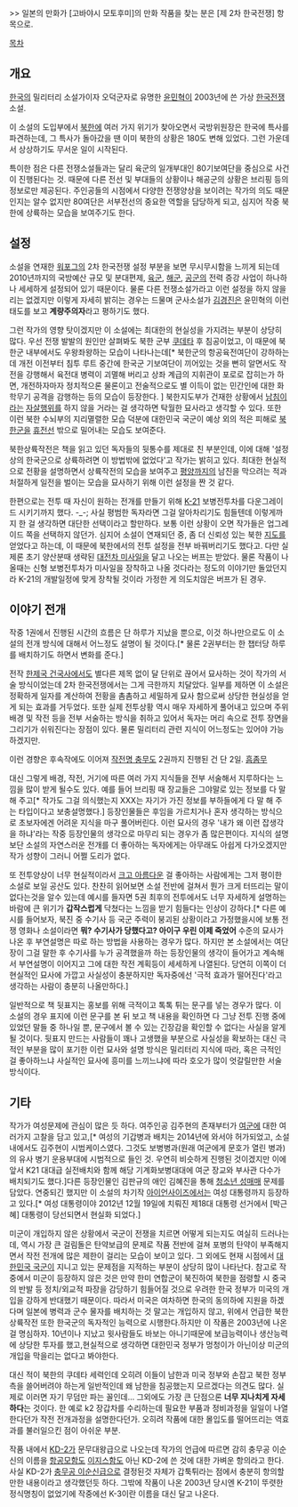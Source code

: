>> 일본의 만화가 [고바야시 모토후미]의 만화 작품을 찾는 분은 [제 2차 한국전쟁] 항목으로.

[[목차]]
== 개요 ==
[[한국]]의 밀리터리 소설가이자 오덕군자로 유명한 [[윤민혁]]이 2003년에 쓴 가상 [[한국전쟁]] 소설.

이 소설의 도입부에서 [[북한]]에 여러 가지 위기가 찾아오면서 국방위원장은 한국에 특사를 파견하는데, 그 특사가 돌아갔을 땐 이미 북한의 상황은 180도 변해 있었다. 그런 가운데서 상상하기도 무서운 일이 시작된다.

특이한 점은 다른 전쟁소설들과는 달리 육군의 일개부대인 80기보여단을 중심으로 사건이 진행된다는 것. 때문에 다른 전선 및 부대들의 상황이나 해공군의 상황은 브리핑 등의 정보로만 제공된다. 주인공들의 시점에서 다양한 전쟁양상을 보이려는 작가의 의도 때문인지는 알수 없지만 80여단은 서부전선의 중요한 역할을 담당하게 되고, 심지어 작중 북한에 상륙하는 모습을 보여주기도 한다. 

== 설정 ==
소설을 연재한 [[워포그]]의 2차 한국전쟁 설정 부분을 보면 무시무시함을 느끼게 되는데 2010년까지의 국방예산 규모 및 분대편제, [[육군]], [[해군]], [[공군]]의 전력 증강 사업이 하나하나 세세하게 설정되어 있기 때문이다. 물론 다른 전쟁소설가라고 이런 설정을 하지 않을 리는 없겠지만 이렇게 자세히 밝히는 경우는 드물며 군사소설가 [[김경진]]은 윤민혁의 이런 태도를 보고 '''계량주의자'''라고 평하기도 했다.

그런 작가의 영향 탓이겠지만 이 소설에는 최대한의 현실성을 가지려는 부분이 상당히 많다. 우선 전쟁 발발의 원인만 살펴봐도 북한 군부 [[쿠데타]] 후 침공이었고, 이 때문에 북한군 내부에서도 우왕좌왕하는 모습이 나타나는데[* 북한군의 항공육전여단이 강하하는데 개전 이전부터 침투 루트 중간에 한국군 기보여단이 끼어있는 것을 뻔히 알면서도 작전을 강행해서 육전대 병력이 괴멸해 버리고 상좌 계급의 지휘관이 포로로 잡히는가 하면, 개전하자마자 정치적으론 물론이고 전술적으로도 별 이득이 없는 민간인에 대한 화학무기 공격을 감행하는 등의 모습이 등장한다. ] 북한지도부가 건재한 상황에서 [[남침]]이라는 [[자살행위]]를 하지 않을 거라는 걸 생각하면 탁월한 묘사라고 생각할 수 있다. 또한 이런 북한 수뇌부의 지리멸렬한 모습 덕분에 대한민국 국군이 예상 외의 적은 피해로 [[북한군]]을 [[휴전선]] 밖으로 밀어내는 모습도 보여준다.

북한상륙작전은 책을 읽고 있던 독자들의 뒷통수를 제대로 친 부분인데, 이에 대해 '설정상의 한국군으로 상륙하려면 이 방법밖에 없었다'고 작가는 밝히고 있다. 최대한 현실적으로 전황을 설명하면서 상륙작전의 모습을 보여주고 [[평양]]까지의 남진을 막으려는 적과 처절하게 일전을 벌이는 모습을 묘사하기 위해 이런 설정을 짠 것 같다.

한편으로는 전투 때 자신이 원하는 전개를 만들기 위해 [[K-21]] 보병전투차를 다운그레이드 시키기까지 했다. -_-; 사실 평범한 독자라면 그걸 알아차리기도 힘들텐데 이렇게까지 한 걸 생각하면 대단한 선택이라고 할만하다. 보통 이런 상황이 오면 작가들은 업그레이드 쪽을 선택하지 않던가. 심지어 소설이 연재되던 중, 좀 더 신뢰성 있는 북한 [[지도]]를 얻었다고 하는데, 이 때문에 북한에서의 전투 설정을 전부 바꿔버리기도 했다고. 다만 실제론 초기 양산분때 생략된 [[현궁|대전차 미사일]]을 달고 나오는 버프는 받았다. 물론 작품이 나올때는 신형 보병전투차가 미사일을 장착하고 나올 것다라는 정도의 이야기만 돌았던지라 K-21의 개발일정에 맞게 장착될 것이라 가정한 게 의도치않은 버프가 된 경우. 

== 이야기 전개 ==
작중 1권에서 진행된 시간의 흐름은 단 하루가 지났을 뿐으로, 이것 하나만으로도 이 소설의 전개 방식에 대해서 어느정도 설명이 될 것이다.[* 물론 2권부터는 한 챕터당 하루를 배치하기도 하면서 변화를 준다.] 

전작 [[한제국 건국사]]에서도 별다른 제목 없이 달 단위로 끊어서 묘사하는 것이 작가의 서술 방식이었는데 2차 한국전쟁에서는 그게 극한까지 치달았다. 일부를 제하면 이 소설은 정확하게 일자를 계산하여 전황을 촘촘하고 세밀하게 묘사 함으로써 상당한 현실성을 얻게 되는 효과를 거두었다. 또한 실제 전투상황 역시 매우 자세하게 풀어내고 있으며 주위 배경 및 작전 등을 전부 서술하는 방식을 취하고 있어서 독자는 머리 속으로 전투 장면을 그리기가 쉬워진다는 장점이 있다. 물론 밀리터리 관련 지식이 어느정도는 있어야 가능하겠지만.

이런 경향은 후속작에도 이어져 [[작전명 충무]]도 2권까지 진행된 건 단 2일. [[흠좀무]]

대신 그렇게 배경, 작전, 거기에 따른 여러 가지 지식들을 전부 서술해서 지루하다는 느낌을 많이 받게 될수도 있다. 예를 들어 브리핑 때 장교들은 그야말로 있는 정보를 다 말 해 주고[* 작가도 그걸 의식했는지 XXX는 자기가 가진 정보를 부하들에게 다 말 해 주는 타입이다고 보충설명했다.] 등장인물들은 후임을 가르치거나 혼자 생각하는 방식으로 초보자에겐 어려운 지식을 마구 풀어버린다. 이런 묘사의 경우 '내가 왜 이런 잡생각을 하냐'라는 작중 등장인물의 생각으로 마무리 되는 경우가 좀 많은편이다. 지식의 설명 보단 소설의 자연스러운 전개를 더 좋아하는 독자에게는 아무래도 아쉽게 다가오겠지만 작가 성향이 그러니 어쩔 도리가 없다.

또 전투양상이 너무 현실적이라서 [[크고 아름다운]] 걸 좋아하는 사람에게는 그저 평이한 소설로 보일 공산도 있다. 찬찬히 읽어보면 소설 전반에 걸쳐서 뭔가 크게 터뜨리는 말이 없다는것을 알수 있는데 예시를 들자면 5권 최후의 전투에서도 너무 자세하게 설명하는 바람에 큰 위기가 '''갑작스럽게''' 닥쳤다는 느낌을 받기 힘들다는 인상이 강하다.[* 다른 예시를 들어보자, 북진 중 수기사 등 국군 주력이 붕괴된 상황이라고 가정했을시에 보통 전쟁 영화나 소설이라면 '''뭐? 수기사가 당했다고? 아이구 우린 이제 죽었어''' 수준의 묘사가 나온 후 부연설명은 따로 하는 방법을 사용하는 경우가 많다. 하지만 본 소설에서는 여단장이 그걸 말한 후 수기사를 누가 공격했을까 하는 등장인물의 생각이 들어가고 계속해서 부연설명이 이어지고 그에 대한 작전 계획등이 세세하게 나열된다. 당연히 이쪽이 더 현실적인 묘사에 가깝고 사실성이 충분하지만 독자중에선 '극적 효과가 떨어진다'라고 생각하는 사람이 충분히 나올만하다.] 

일반적으로 책 뒷표지는 홍보를 위해 극적이고 톡톡 튀는 문구를 넣는 경우가 많다. 이 소설의 경우 표지에 이런 문구를 본 뒤 보고 책 내용을 확인하면 다 그냥 전투 진행 중에 있었던 말들 중 하나일 뿐, 문구에서 볼 수 있는 긴장감을 확인할 수 없다는 사실을 알게 될 것이다. 뒷표지 만드는 사람들이 꽤나 고생했을 부분으로 사실성을 확보하는 대신 극적인 부분을 많이 포기한 이런 묘사와 설명 방식은 밀리터리 지식에 따라, 혹은 극적인 걸 좋아하느냐 사실적인 묘사에 흥미를 느끼느냐에 따라 호오가 많이 엇갈릴만한 서술 방식이다.

== 기타 ==
작가가 여성문제에 관심이 많은 듯 하다. 여주인공 김주현의 존재부터가 [[여군]]에 대한 여러가지 고찰을 담고 있고,[* 여성의 기갑병과 배치는 2014년에 와서야 허가되었고, 소설 내에서도 김주현이 시범케이스였다. 그것도 보병병과(원래 여군에게 문호가 열린 병과)의 유사 병기 운용부대에 시범적으로 들인 것. 우연히 비슷하게 진행된 것이겠지만 이에 앞서 K21 대대급 실전배치와 함께 해당 기계화보병대대에 여군 장교와 부사관 다수가 배치되기도 했다.]다른 등장인물인 김판규의 애인 김혜진을 통해 [[청소년 성매매]] 문제를 담았다. 연중되긴 했지만 이 소설의 차기작 [[아이언사이즈]]에서는 여성 대통령까지 등장하고 있다.[* 여성 대통령이야 2012년 12월 19일에 치뤄진 제18대 대통령 선거에서 [박근혜] 대통령이 당선되면서 현실화 되었다.]

미군이 개입하지 않은 상황에서 국군이 전쟁을 치르면 어떻게 되는지도 여실히 드러나는데, 역시 가장 큰 걸림돌은 탄약보급의 문제로 작품 전반에 걸쳐 포병의 탄약이 부족해지면서 작전 전개에 많은 제한이 걸리는 모습이 보이고 있다. 그 외에도 현재 시점에서 [[대한민국 국군]]이 지니고 있는 문제점을 지적하는 부분이 상당히 많이 나타난다. 참고로 작중에서 미군이 등장하지 않은 것은 만약 한미 연합군이 북진하여 북한을 점령할 시 중국의 반발 등 정치/외교적 파장을 감당하기 힘들어질 것으로 우려한 한국 정부가 미국의 개입을 강하게 반대했기 때문이다. 따라서 미국은 여차하면 한국의 동의하에 지원을 하겠다며 일본에 병력과 군수 물자를 배치하는 것 말고는 개입하지 않고, 위에서 언급한 북한 상륙작전 또한 한국군의 독자적인 능력으로 시행한다.하지만 이 작품은 2003년에 나온걸 명심하자. 10년이나 지났고 윗사람들도 바보는 아니기때문에 보급능력이나 생산능력에 상당한 투자를 했고,현실적으로 생각하면 대한민국 정부가 멍청이가 아닌이상 미군의 개입을 막을리는 없다고 봐야한다.

대신 적이 북한의 쿠데타 세력인데 오히려 이들이 남한과 미국 정부와 손잡고 북한 정부측을 쓸어버려야 하는게 일반적인데 왜 남한을 침공했는지 모르겠다는 의견도 많다. 실제로 이러면 자기 무덤만 파는 꼴인데... 그외에도 가장 큰 단점으론 '''너무 지나치게 자세하다'''는 것이다. 한 예로 k2 장갑차를 수리하는데 필요한 부품과 정비과정을 일일이 나열한다던가 작전 전개과정을 설명한다던가. 오히려 작품에 대한 몰입도를 떨어뜨리는 역효과를 불러일으킨 점이 아쉬운 부분.

작품 내에서 [[KD-2]]가 문무대왕급으로 나오는데 작가의 언급에 따르면 감히 충무공 이순신의 이름을 [[항공모함]]도 [[이지스함]]도 아닌 KD-2에 쓴 것에 대한 가벼운 항의라고 한다. 사실 KD-2가 [[충무공 이순신급]]으로 결정된것 자체가 갑툭튀라는 점에서 충분히 항의할만한 내용이라고 생각했던듯 하다. 그밖에 작품이 나온 2003년 당시엔 K-21이 뚜렷한 정식명칭이 없었기에 작중에선 K-3이란 이름을 대신 달고 나온다.

